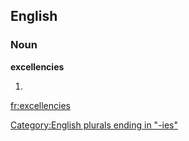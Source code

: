 ==English==

===Noun===
'''excellencies'''

# {{plural of|[[excellency]]}}

[[Category:English plurals ending in "-ies"]]

[[fr:excellencies]]
